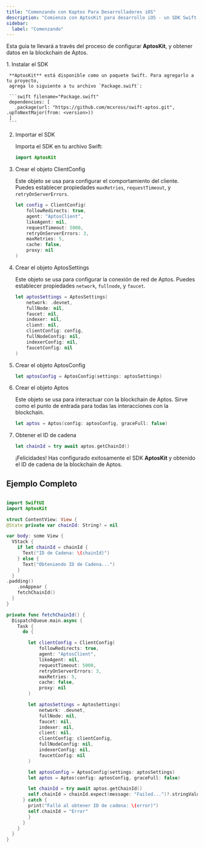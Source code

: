 ```yaml
---
title: "Comenzando con Kaptos Para Desarrolladores iOS"
description: "Comienza con AptosKit para desarrollo iOS - un SDK Swift para interactuar con la blockchain de Aptos"
sidebar:
  label: "Comenzando"
---
```



Esta guía te llevará a través del proceso de configurar **AptosKit**, y
obtener datos en la blockchain de Aptos.

<Steps>
  1. Instalar el SDK

     **AptosKit** está disponible como un paquete Swift. Para agregarlo a tu proyecto,
     agrega lo siguiente a tu archivo `Package.swift`:

     ```swift filename="Package.swift"
     dependencies: [
       .package(url: "https://github.com/mcxross/swift-aptos.git", .upToNextMajor(from: <version>))
     ]
     ```

  2. Importar el SDK

     Importa el SDK en tu archivo Swift:

     ```swift filename="Main.swift"
     import AptosKit
     ```

  3. Crear el objeto ClientConfig

     Este objeto se usa para configurar el comportamiento del cliente. Puedes establecer propiedades
     `maxRetries`, `requestTimeout`, y `retryOnServerErrors`.

     ```swift filename="Main.swift"
     let config = ClientConfig(
         followRedirects: true,
         agent: "AptosClient",
         likeAgent: nil,
         requestTimeout: 5000,
         retryOnServerErrors: 3,
         maxRetries: 5,
         cache: false,
         proxy: nil
     )
     ```

  4. Crear el objeto AptosSettings

     Este objeto se usa para configurar la conexión de red de Aptos. Puedes establecer propiedades
     `network`, `fullnode`, y `faucet`.

     ```swift filename="Main.swift"
     let aptosSettings = AptosSettings(
         network: .devnet,
         fullNode: nil,
         faucet: nil,
         indexer: nil,
         client: nil,
         clientConfig: config,
         fullNodeConfig: nil,
         indexerConfig: nil,
         faucetConfig: nil
     )
     ```

  5. Crear el objeto AptosConfig

     ```swift filename="Main.swift"
     let aptosConfig = AptosConfig(settings: aptosSettings)
     ```

  6. Crear el objeto Aptos

     Este objeto se usa para interactuar con la blockchain de Aptos. Sirve como el
     punto de entrada para todas las interacciones con la blockchain.

     ```swift filename="Main.swift"
     let aptos = Aptos(config: aptosConfig, graceFull: false)
     ```

  7. Obtener el ID de cadena

     ```swift filename="Main.swift"
     let chainId = try await aptos.getChainId()
     ```

     ¡Felicidades! Has configurado exitosamente el SDK **AptosKit** y obtenido el ID de cadena de la blockchain de Aptos.
</Steps>

## Ejemplo Completo

```swift filename="Main.swift"

import SwiftUI
import AptosKit

struct ContentView: View {
@State private var chainId: String? = nil

var body: some View {
  VStack {
    if let chainId = chainId {
      Text("ID de Cadena: \(chainId)")
    } else {
      Text("Obteniendo ID de Cadena...")
    }
  }
.padding()
    .onAppear {
    fetchChainId()
  }
}

private func fetchChainId() {
  DispatchQueue.main.async {
    Task {
      do {

        let clientConfig = ClientConfig(
            followRedirects: true,
            agent: "AptosClient",
            likeAgent: nil,
            requestTimeout: 5000,
            retryOnServerErrors: 3,
            maxRetries: 5,
            cache: false,
            proxy: nil
        )

        let aptosSettings = AptosSettings(
            network: .devnet,
            fullNode: nil,
            faucet: nil,
            indexer: nil,
            client: nil,
            clientConfig: clientConfig,
            fullNodeConfig: nil,
            indexerConfig: nil,
            faucetConfig: nil
        )

        let aptosConfig = AptosConfig(settings: aptosSettings)
        let aptos = Aptos(config: aptosConfig, graceFull: false)

        let chainId = try await aptos.getChainId()
        self.chainId = chainId.expect(message: "Failed...")?.stringValue ?? "null"
      } catch {
        print("Falló al obtener ID de cadena: \(error)")
        self.chainId = "Error"
        }
      }
    }
  }
}
```
